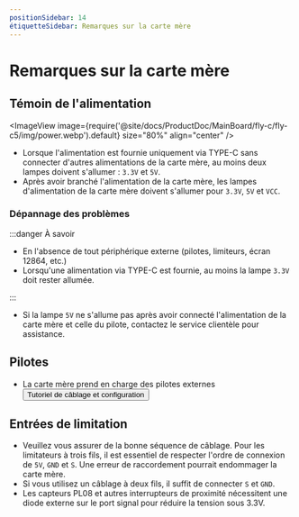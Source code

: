 ```yaml
---
positionSidebar: 14
étiquetteSidebar: Remarques sur la carte mère
---
```


# Remarques sur la carte mère

## Témoin de l'alimentation
<ImageView image={require('@site/docs/ProductDoc/MainBoard/fly-c/fly-c5/img/power.webp').default} size="80%" align="center" />
* Lorsque l'alimentation est fournie uniquement via TYPE-C sans connecter d'autres alimentations de la carte mère, au moins deux lampes doivent s'allumer : `3.3V` et `5V`.
* Après avoir branché l'alimentation de la carte mère, les lampes d'alimentation de la carte mère doivent s'allumer pour `3.3V`, `5V` et `VCC`.

### Dépannage des problèmes

:::danger À savoir

* En l'absence de tout périphérique externe (pilotes, limiteurs, écran 12864, etc.)
* Lorsqu'une alimentation via TYPE-C est fournie, au moins la lampe `3.3V` doit rester allumée.

:::

* Si la lampe `5V` ne s'allume pas après avoir connecté l'alimentation de la carte mère et celle du pilote, contactez le service clientèle pour assistance.

## Pilotes

* La carte mère prend en charge des pilotes externes <Button variant="contained" disableElevation href="/docs/ProductDoc/ModuleDrive/servo-drive">Tutoriel de câblage et configuration</Button>

## Entrées de limitation

* Veuillez vous assurer de la bonne séquence de câblage. Pour les limitateurs à trois fils, il est essentiel de respecter l'ordre de connexion de `5V`, `GND` et `S`. Une erreur de raccordement pourrait endommager la carte mère.
* Si vous utilisez un câblage à deux fils, il suffit de connecter `S` et `GND`.
* Les capteurs PL08 et autres interrupteurs de proximité nécessitent une diode externe sur le port signal pour réduire la tension sous 3.3V.
